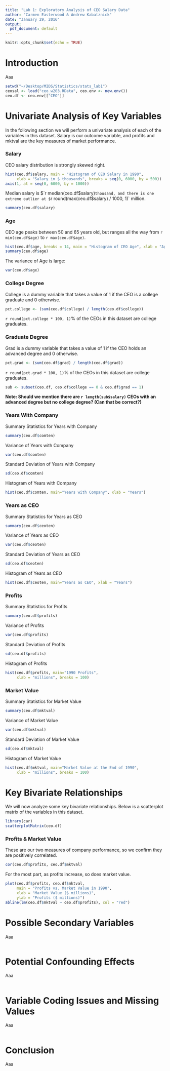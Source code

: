 ```yaml
---
title: "Lab 1: Exploratory Analysis of CEO Salary Data"
author: "Carmen Easterwood & Andrew Kabatznick"
date: "January 29, 2016"
output:
  pdf_document: default
---
```


```r
knitr::opts_chunk$set(echo = TRUE)
```

# Introduction

Aaa

```r
setwd("~/Desktop/MIDS/Statistics/stats_lab1")
ceosal <- load("ceo_w203.RData", ceo.env <- new.env())
ceo.df <- ceo.env[["CEO"]]
```

# Univariate Analysis of Key Variables

In the following section we will perform a univariate analysis of each of the variables in this dataset. Salary is our outcome variable, and profits and mktval are the key measures of market performance.

### Salary

CEO salary distribution is strongly skewed right.

```r
hist(ceo.df$salary, main = "Histogram of CEO Salary in 1990",
     xlab = "Salary in $ thousands", breaks = seq(0, 6000, by = 500))
axis(1, at = seq(0, 6000, by = 1000))
```

Median salary is $`r median(ceo.df$salary)` thousand, and there is one extreme outlier at $`r round(max(ceo.df$salary) / 1000, 1)` million.

```r
summary(ceo.df$salary)
```

### Age

CEO age peaks between 50 and 65 years old, but ranges all the way from `r min(ceo.df$age)` to `r max(ceo.df$age)`.
```r
hist(ceo.df$age, breaks = 14, main = "Histogram of CEO Age", xlab = "Age")
summary(ceo.df$age)
```

The variance of Age is large:
```r
var(ceo.df$age)
```

### College Degree

College is a dummy variable that takes a value of 1 if the CEO is a college graduate and 0 otherwise.

```r
pct.college <- (sum(ceo.df$college) / length(ceo.df$college))
```

`r round(pct.college * 100, 1)`% of the CEOs in this dataset are college graduates.

### Graduate Degree

Grad is a dummy variable that takes a value of 1 if the CEO holds an advanced degree and 0 otherwise.

```r
pct.grad <- (sum(ceo.df$grad) / length(ceo.df$grad))
```

`r round(pct.grad * 100, 1)`% of the CEOs in this dataset are college graduates.

```r
sub <- subset(ceo.df, ceo.df$college == 0 & ceo.df$grad == 1)
```

**Note: Should we mention there are `r length(sub$salary)` CEOs with an advanced degree but no college degree? (Can that be correct?)**

### Years With Company
Summary Statistics for Years with Company
```r
summary(ceo.df$comten)
```

Variance of Years with Company
```r
var(ceo.df$comten)
```

Standard Deviation of Years with Company
```r
sd(ceo.df$comten)
```

Histogram of Years with Company
```r
hist(ceo.df$comten, main="Years with Company", xlab = "Years")
```

### Years as CEO
Summary Statistics for Years as CEO
```r
summary(ceo.df$ceoten)
```

Variance of Years as CEO
```r
var(ceo.df$ceoten)
```

Standard Deviation of Years as CEO
```r
sd(ceo.df$ceoten)
```

Histogram of Years as CEO
```r
hist(ceo.df$ceoten, main="Years as CEO", xlab = "Years")
```

### Profits
Summary Statistics for Profits
```r
summary(ceo.df$profits)
```

Variance of Profits
```r
var(ceo.df$profits)
```

Standard Deviation of Profits
```r
sd(ceo.df$profits)
```

Histogram of Profits
```r
hist(ceo.df$profits, main="1990 Profits",
     xlab = "millions", breaks = 100)
```

### Market Value
Summary Statistics for Market Value
```r
summary(ceo.df$mktval)
```

Variance of Market Value
```r
var(ceo.df$mktval)
```

Standard Deviation of Market Value
```r
sd(ceo.df$mktval)
```

Histogram of Market Value
```r
hist(ceo.df$mktval, main="Market Value at the End of 1990",
     xlab = "millions", breaks = 100)
```

# Key Bivariate Relationships

We will now analyze some key bivariate relationships. Below is a scatterplot matrix of the variables in this dataset.

```r
library(car)
scatterplotMatrix(ceo.df)
```

### Profits & Market Value

These are our two measures of company performance, so we confirm they are positively correlated.

```r
cor(ceo.df$profits, ceo.df$mktval)
```

For the most part, as profits increase, so does market value.

```r
plot(ceo.df$profits, ceo.df$mktval,
     main = "Profits vs. Market Value in 1990",
     xlab = "Market Value ($ millions)",
     ylab = "Profits ($ millions)")
abline(lm(ceo.df$mktval ~ ceo.df$profits), col = "red")
```

# Possible Secondary Variables

Aaa
```r
```

# Potential Confounding Effects

Aaa
```r
```


# Variable Coding Issues and Missing Values

Aaa
```r
```

# Conclusion

Aaa
```r
```

